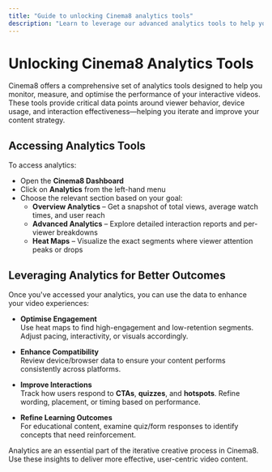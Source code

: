 ---
title: "Guide to unlocking Cinema8 analytics tools"
description: "Learn to leverage our advanced analytics tools to help you understand and optimise the performance of your videos. Visit Cinema8."
---

# Unlocking Cinema8 Analytics Tools

Cinema8 offers a comprehensive set of analytics tools designed to help you monitor, measure, and optimise the performance of your interactive videos. These tools provide critical data points around viewer behavior, device usage, and interaction effectiveness—helping you iterate and improve your content strategy.

## Accessing Analytics Tools

To access analytics:

- Open the **Cinema8 Dashboard**
- Click on **Analytics** from the left-hand menu
- Choose the relevant section based on your goal:
  - **Overview Analytics** – Get a snapshot of total views, average watch times, and user reach
  - **Advanced Analytics** – Explore detailed interaction reports and per-viewer breakdowns
  - **Heat Maps** – Visualize the exact segments where viewer attention peaks or drops

## Leveraging Analytics for Better Outcomes

Once you've accessed your analytics, you can use the data to enhance your video experiences:

- **Optimise Engagement**  
  Use heat maps to find high-engagement and low-retention segments. Adjust pacing, interactivity, or visuals accordingly.

- **Enhance Compatibility**  
  Review device/browser data to ensure your content performs consistently across platforms.

- **Improve Interactions**  
  Track how users respond to **CTAs**, **quizzes**, and **hotspots**. Refine wording, placement, or timing based on performance.

- **Refine Learning Outcomes**  
  For educational content, examine quiz/form responses to identify concepts that need reinforcement.

Analytics are an essential part of the iterative creative process in Cinema8. Use these insights to deliver more effective, user-centric video content.
